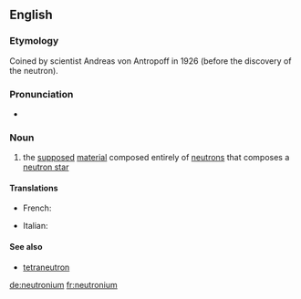 ==English==

===Etymology===
Coined by scientist Andreas von Antropoff in 1926 (before the discovery of the neutron).

===Pronunciation===
* {{enPR|no͞o-trōʹnē-əm}}

===Noun===
{{wikipedia}}
{{en-noun|-}}

# {{context|physics|lang=en}} the [[supposed]] [[material]] composed entirely of [[neutron]]s that composes a [[neutron star]]

====Translations====
{{trans-top|physics the supposed material composed entirely of neutrons that composes a neutron star}}
* French: {{t+|fr|neutronium|m}}
{{trans-mid}}
* Italian: {{t|it|neutronio|m}}
{{trans-bottom}}

====See also====
* [[tetraneutron]]

[[de:neutronium]]
[[fr:neutronium]]